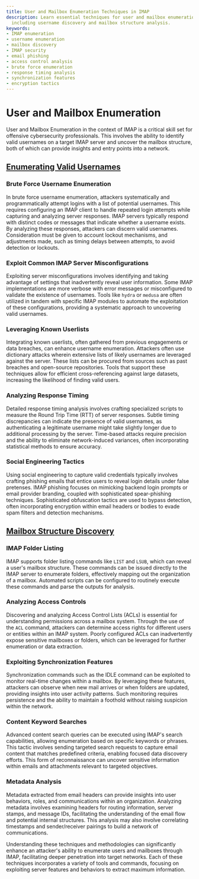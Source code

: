 ```yaml
---
title: User and Mailbox Enumeration Techniques in IMAP
description: Learn essential techniques for user and mailbox enumeration in IMAP,
  including username discovery and mailbox structure analysis.
keywords:
- IMAP enumeration
- username enumeration
- mailbox discovery
- IMAP security
- email phishing
- access control analysis
- brute force enumeration
- response timing analysis
- synchronization features
- encryption tactics
---
```


# User and Mailbox Enumeration

User and Mailbox Enumeration in the context of IMAP is a critical skill set for offensive cybersecurity professionals. This involves the ability to identify valid usernames on a target IMAP server and uncover the mailbox structure, both of which can provide insights and entry points into a network.

## [Enumerating Valid Usernames](offensive/network/enumeration/imap_enumeration/user_and_mailbox_enumeration/enumerating_valid_usernames)

### Brute Force Username Enumeration

In brute force username enumeration, attackers systematically and programmatically attempt logins with a list of potential usernames. This requires configuring an IMAP client to handle repeated login attempts while capturing and analyzing server responses. IMAP servers typically respond with distinct codes or messages that indicate whether a username exists. By analyzing these responses, attackers can discern valid usernames. Consideration must be given to account lockout mechanisms, and adjustments made, such as timing delays between attempts, to avoid detection or lockouts.

### Exploit Common IMAP Server Misconfigurations

Exploiting server misconfigurations involves identifying and taking advantage of settings that inadvertently reveal user information. Some IMAP implementations are more verbose with error messages or misconfigured to validate the existence of usernames. Tools like `hydra` or `medusa` are often utilized in tandem with specific IMAP modules to automate the exploitation of these configurations, providing a systematic approach to uncovering valid usernames.

### Leveraging Known Userlists

Integrating known userlists, often gathered from previous engagements or data breaches, can enhance username enumeration. Attackers often use dictionary attacks wherein extensive lists of likely usernames are leveraged against the server. These lists can be procured from sources such as past breaches and open-source repositories. Tools that support these techniques allow for efficient cross-referencing against large datasets, increasing the likelihood of finding valid users.

### Analyzing Response Timing

Detailed response timing analysis involves crafting specialized scripts to measure the Round Trip Time (RTT) of server responses. Subtle timing discrepancies can indicate the presence of valid usernames, as authenticating a legitimate username might take slightly longer due to additional processing by the server. Time-based attacks require precision and the ability to eliminate network-induced variances, often incorporating statistical methods to ensure accuracy.

### Social Engineering Tactics

Using social engineering to capture valid credentials typically involves crafting phishing emails that entice users to reveal login details under false pretenses. IMAP phishing focuses on mimicking backend login prompts or email provider branding, coupled with sophisticated spear-phishing techniques. Sophisticated obfuscation tactics are used to bypass detection, often incorporating encryption within email headers or bodies to evade spam filters and detection mechanisms.

## [Mailbox Structure Discovery](offensive/network/enumeration/imap_enumeration/user_and_mailbox_enumeration/mailbox_structure_discovery)

### IMAP Folder Listing

IMAP supports folder listing commands like `LIST` and `LSUB`, which can reveal a user's mailbox structure. These commands can be issued directly to the IMAP server to enumerate folders, effectively mapping out the organization of a mailbox. Automated scripts can be configured to routinely execute these commands and parse the outputs for analysis.

### Analyzing Access Controls

Discovering and analyzing Access Control Lists (ACLs) is essential for understanding permissions across a mailbox system. Through the use of the `ACL` command, attackers can determine access rights for different users or entities within an IMAP system. Poorly configured ACLs can inadvertently expose sensitive mailboxes or folders, which can be leveraged for further enumeration or data extraction.

### Exploiting Synchronization Features

Synchronization commands such as the IDLE command can be exploited to monitor real-time changes within a mailbox. By leveraging these features, attackers can observe when new mail arrives or when folders are updated, providing insights into user activity patterns. Such monitoring requires persistence and the ability to maintain a foothold without raising suspicion within the network.

### Content Keyword Searches

Advanced content search queries can be executed using IMAP's search capabilities, allowing enumeration based on specific keywords or phrases. This tactic involves sending targeted search requests to capture email content that matches predefined criteria, enabling focused data discovery efforts. This form of reconnaissance can uncover sensitive information within emails and attachments relevant to targeted objectives.

### Metadata Analysis

Metadata extracted from email headers can provide insights into user behaviors, roles, and communications within an organization. Analyzing metadata involves examining headers for routing information, server stamps, and message IDs, facilitating the understanding of the email flow and potential internal structures. This analysis may also involve correlating timestamps and sender/receiver pairings to build a network of communications.

Understanding these techniques and methodologies can significantly enhance an attacker's ability to enumerate users and mailboxes through IMAP, facilitating deeper penetration into target networks. Each of these techniques incorporates a variety of tools and commands, focusing on exploiting server features and behaviors to extract maximum information.